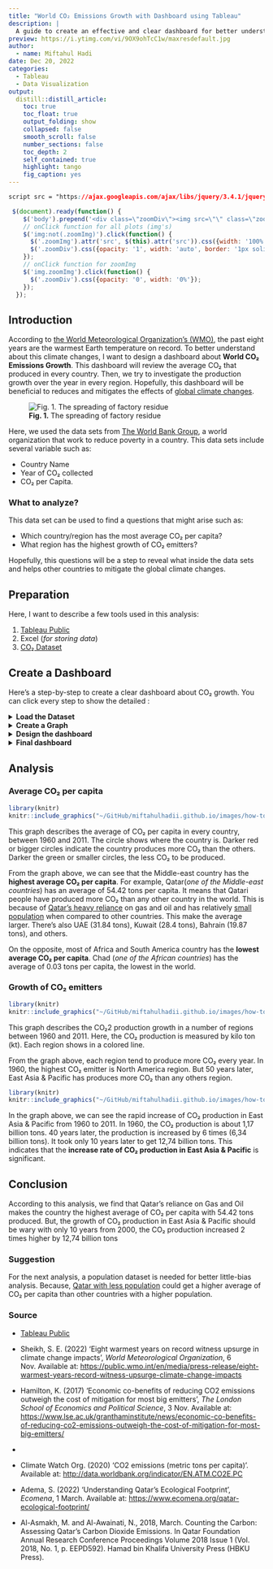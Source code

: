 ```yaml
---
title: "World CO₂ Emissions Growth with Dashboard using Tableau"
description: |
  A guide to create an effective and clear dashboard for better understand average CO₂ in the world using CO₂ dataset. 
preview: https://i.ytimg.com/vi/9OX9ohTcC1w/maxresdefault.jpg
author:
  - name: Miftahul Hadi
date: Dec 20, 2022
categories:
  - Tableau
  - Data Visualization
output:
  distill::distill_article:
    toc: true
    toc_float: true
    output_folding: show
    collapsed: false
    smooth_scroll: false
    number_sections: false
    toc_depth: 2
    self_contained: true
    highlight: tango
    fig_caption: yes
---
```


```css
script src = "https://ajax.googleapis.com/ajax/libs/jquery/3.4.1/jquery.min.js"
```

```js
 $(document).ready(function() {
    $('body').prepend('<div class=\"zoomDiv\"><img src=\"\" class=\"zoomImg\"></div>');
    // onClick function for all plots (img's)
    $('img:not(.zoomImg)').click(function() {
      $('.zoomImg').attr('src', $(this).attr('src')).css({width: '100%'});
      $('.zoomDiv').css({opacity: '1', width: 'auto', border: '1px solid white', borderRadius: '5px', position: 'fixed', top: '50%', left: '50%', marginRight: '-50%', transform: 'translate(-50%, -50%)', boxShadow: '0px 0px 50px #888888', zIndex: '50', overflow: 'auto', maxHeight: '100%'});
    });
    // onClick function for zoomImg
    $('img.zoomImg').click(function() {
      $('.zoomDiv').css({opacity: '0', width: '0%'}); 
    });
  });
```

## Introduction

According to [the World Meteorological Organization's (WMO)](https://public.wmo.int/en/media/press-release/eight-warmest-years-record-witness-upsurge-climate-change-impacts#:~:text=Temperature%3A%20The%20global%20average%20temperature,until%20the%20end%20of%202022.), the past eight years are the warmest Earth temperature on record. To better understand about this climate changes, I want to design a dashboard about **World CO₂ Emissions Growth**. This dashboard will review the average CO₂ that produced in every country. Then, we try to investigate the production growth over the year in every region. Hopefully, this dashboard will be beneficial to reduces and mitigates the effects of [global climate changes](https://www.lse.ac.uk/granthaminstitute/news/economic-co-benefits-of-reducing-co2-emissions-outweigh-the-cost-of-mitigation-for-most-big-emitters/).

![**Fig. 1.** The spreading of factory residue](https://www.sciencealert.com/images/2019-09/processed/agw_topics_1024.jpg)

Here, we used the data sets from [The World Bank Group](http://data.worldbank.org/indicator/EN.ATM.CO2E.PC), a world organization that work to reduce poverty in a country. This data sets include several variable such as:

-   Country Name
-   Year of CO₂ collected
-   CO₂ per Capita.


### What to analyze?

This data set can be used to find a questions that might arise such as:

-   Which country/region has the most average CO₂ per capita?
-   What region has the highest growth of CO₂ emitters?

Hopefully, this questions will be a step to reveal what inside the data sets and helps other countries to mitigate the global climate changes.

## Preparation

Here, I want to describe a few tools used in this analysis:

1. [Tableau Public](https://public.tableau.com/app/discover)
2. Excel (*for storing data*)
3. [CO₂ Dataset](http://data.worldbank.org/indicator/EN.ATM.CO2E.PC)


## Create a Dashboard
Here's a step-by-step to create a clear dashboard about CO₂ growth. You can click every step to show the detailed :

<details>
  <summary><b>Load the Dataset</b></summary>

To connect the dataset to Tableau, the step as follows:

* First, open Tableau Public application.
* Then, the first window you see might be like this.

```r
library(knitr)
knitr::include_graphics("~/GitHub/miftahulhadii.github.io/images/how-to-create-dashboard-tableau/connect-dataset-tableau.png")  
```

* Select **Microsoft Excel** (*because our dataset is in excel format*), then locate to the dataset file.
* Next, a lot of sheet inside of dataset will appear. This is Data Source window. 

```r
library(knitr)
knitr::include_graphics("~/GitHub/miftahulhadii.github.io/images/how-to-create-dashboard-tableau/connect-sheet.png")  
```
* Connect the Tableau to useful sheet that already been cleaned. Here, we choose `CO2 Data Cleaned` because the sheet involves metrics needed.
* Last, we can go to worksheet

```r
library(knitr)
knitr::include_graphics("~/GitHub/miftahulhadii.github.io/images/how-to-create-dashboard-tableau/go-to-worksheet.png")  
```

As a preview, here is a view of Tableau project we work on.

```r
library(knitr)
knitr::include_graphics("~/GitHub/miftahulhadii.github.io/images/how-to-create-dashboard-tableau/tableau-project-preview.png")  
```

As the image above, there are three sections that show up, including:

* **Left-side**  = Where the data stored.
* **Middle**     = Tools to refine your data visualization.
* **Right-side** = Place to view your visualization.
</details>

<details>
  <summary><b>Create a Graph</b></summary>
In this section, we want plotting the dataset about CO₂ activity in the World to answers question. 

#### Average CO₂ per Capita
Here's the step to create a clear graph of average CO₂ for every country:

* First, we put the `Country Name` column to **Detail** in Marks pane.

```r
library(knitr)
knitr::include_graphics("~/GitHub/miftahulhadii.github.io/images/how-to-create-dashboard-tableau/1-a-country-name.png")  
```

* A map will appear with the country as a data points.

```r
library(knitr)
knitr::include_graphics("~/GitHub/miftahulhadii.github.io/images/how-to-create-dashboard-tableau/1-b-country-appear.png")  
```

* Then, we calculate the average CO₂ per Capita for every country by **drag** the `CO2 Per Capita (metric tons)` column to **Size** in Marks pane.

```r
library(knitr)
knitr::include_graphics("~/GitHub/miftahulhadii.github.io/images/how-to-create-dashboard-tableau/1-c-avg-co2.png")  
```
 

* Average of CO₂ per Capita will appear with circle size. The larger the circle, the highest average.

```r
library(knitr)
knitr::include_graphics("~/GitHub/miftahulhadii.github.io/images/how-to-create-dashboard-tableau/1-d-country-size.png")  
```

* Then, we can **add a color divergence** on the circle to make the average CO₂ per capita more clear.

```r
library(knitr)
knitr::include_graphics("~/GitHub/miftahulhadii.github.io/images/how-to-create-dashboard-tableau/1-e-country-color.png")  
```

* Then, we can see the divergence of color in the circle. The higher the blue concentrate, higher the average. 

```r
library(knitr)
knitr::include_graphics("~/GitHub/miftahulhadii.github.io/images/how-to-create-dashboard-tableau/1-f-country-blue-divergence.png")  
```

* To make it more clear, we can change the color from Blue to Red-Green.

* Click **Edit Colors**, make the colors reversed, because green indicate low CO₂ and red for high CO₂. Make the center to 4.

```r
library(knitr)
knitr::include_graphics("~/GitHub/miftahulhadii.github.io/images/how-to-create-dashboard-tableau/1-g-country-red-green-divergence.png")  
```

* Make the size of the circle correlated to average CO₂ per Capita.

```r
library(knitr)
knitr::include_graphics("~/GitHub/miftahulhadii.github.io/images/how-to-create-dashboard-tableau/1-h-country-size.png")
```
* Add a border color on circle.

```r
library(knitr)
knitr::include_graphics("~/GitHub/miftahulhadii.github.io/images/how-to-create-dashboard-tableau/1-i-country-circle-border.png")
```

* Change the title and this is the first graph for **Average CO₂ per Capita**.

```r
library(knitr)
knitr::include_graphics("~/GitHub/miftahulhadii.github.io/images/how-to-create-dashboard-tableau/1-first-graph.png")
```


#### CO₂ Production by Region
Here's the step to a viz about CO₂ production over the years:

* First, add a new worksheet for different graph.

```r
library(knitr)
knitr::include_graphics("~/GitHub/miftahulhadii.github.io/images/how-to-create-dashboard-tableau/2-co2-production/1-add-new-worksheet.png")
```

* Add `Region` column on **color marks**.

```r
library(knitr)
knitr::include_graphics("~/GitHub/miftahulhadii.github.io/images/how-to-create-dashboard-tableau/2-co2-production/1-add-region.png")
```

* Then, add `Year` as a columns & `CO2 (kt)` as a rows.

```r
library(knitr)
knitr::include_graphics("~/GitHub/miftahulhadii.github.io/images/how-to-create-dashboard-tableau/2-co2-production/1-add-year-co2.png")
```

* Here's the graph. You see that the year is too crowded.

```r
library(knitr)
knitr::include_graphics("~/GitHub/miftahulhadii.github.io/images/how-to-create-dashboard-tableau/2-co2-production/1-b-show-graph.png")
```

* Make it only per 10 years by ranges.

```r
library(knitr)
knitr::include_graphics("~/GitHub/miftahulhadii.github.io/images/how-to-create-dashboard-tableau/2-co2-production/1-c-change-axis.png")
```

* There you go. Here the graph explain about CO₂ production by Region

```r
library(knitr)
knitr::include_graphics("~/GitHub/miftahulhadii.github.io/images/how-to-create-dashboard-tableau/2-co2-production/1-d-graph.png")
```
Next, we can combine this two graph to design a clear dashboard.
</details>

<details>
  <summary><b>Design the dashboard</b></summary>

In this section, we want to combine two graph we have created into one dashboard. Here's the step:

* First, create a **new dashboard**.

```r
library(knitr)
knitr::include_graphics("~/GitHub/miftahulhadii.github.io/images/how-to-create-dashboard-tableau/3-design-dashboard/1-create-new-dashb.png")
```

* Let's add two graph we've created before by **dragging the sheet** into canvas.

```r
library(knitr)
knitr::include_graphics("~/GitHub/miftahulhadii.github.io/images/how-to-create-dashboard-tableau/3-design-dashboard/2-drag-graph.png")
```

* After dragging two graph. Then, it will looks like this.

```r
library(knitr)
knitr::include_graphics("~/GitHub/miftahulhadii.github.io/images/how-to-create-dashboard-tableau/3-design-dashboard/3-dash-looks.png")
```

* Notice that the legend is kind of confusing. Let's move it into the relevant graph.

* To move the legend, first click **More options**, then choose **Floating**.

```r
library(knitr)
knitr::include_graphics("~/GitHub/miftahulhadii.github.io/images/how-to-create-dashboard-tableau/3-design-dashboard/4-floating-legend.png")
```

* Do this with color divergence legend. Delete the circle legend.

* Then, **remove** the unused container to make the dashboard more clear.

```r
library(knitr)
knitr::include_graphics("~/GitHub/miftahulhadii.github.io/images/how-to-create-dashboard-tableau/3-design-dashboard/5-remove-container.png")
```

</details>


<details>
  <summary><b>Final dashboard</b></summary>

Here's the final dashboard that we have created.

```r
library(knitr)
knitr::include_graphics("~/GitHub/miftahulhadii.github.io/images/how-to-create-dashboard-tableau/3-design-dashboard/6-final-dashboard.png")
```

Now, the legend is tied with each graph. It's give a context to graph and make the dashboard more clear.
</details>

## Analysis
### Average CO₂ per capita

```r
library(knitr)
knitr::include_graphics("~/GitHub/miftahulhadii.github.io/images/how-to-create-dashboard-tableau/4-analysis/1-co-2-avg/1-part-dashboard.png")
```

This graph describes the average of CO₂ per capita in every country, between 1960 and 2011. The circle shows where the country is. Darker red or bigger circles indicate the country produces more CO₂ than the others. Darker the green or smaller circles, the less CO₂ to be produced.

From the graph above, we can see that the Middle-east country has the **highest average CO₂ per capita**. For example, Qatar(*one of the Middle-east countries*) has an average of 54.42 tons per capita. It means that Qatari people have produced more CO₂ than any other country in the world. This is because of [Qatar's heavy reliance](https://www.ecomena.org/qatar-ecological-footprint/) on gas and oil and has relatively [small population](https://www.qscience.com/content/papers/10.5339/qfarc.2018.EEPD592#:~:text=Qatar%20has%20the%20highest%20CO2,gas%20reserves%20in%20the%20world.) when compared to other countries. This make the average larger. There's also UAE (31.84 tons), Kuwait (28.4 tons), Bahrain (19.87 tons), and others.

On the opposite, most of Africa and South America country has the **lowest average CO₂ per capita**. Chad (*one of the African countries*) has the average of 0.03 tons per capita, the lowest in the world.

### Growth of CO₂ emitters

```r
library(knitr)
knitr::include_graphics("~/GitHub/miftahulhadii.github.io/images/how-to-create-dashboard-tableau/4-analysis/2-co-2-growth/1-part-2-dashboard.png")
```

This graph describes the CO₂2 production growth in a number of regions between 1960 and 2011. Here, the CO₂ production is measured by kilo ton (kt). Each region shows in a colored line.

From the graph above, each region tend to produce more CO₂ every year. In 1960, the highest CO₂ emitter is North America region. But 50 years later, East Asia & Pacific has produces more CO₂ than any others region. 

```r
library(knitr)
knitr::include_graphics("~/GitHub/miftahulhadii.github.io/images/how-to-create-dashboard-tableau/4-analysis/2-co-2-growth/2-part-2-dashboard.png")
```

In the graph above, we can see the rapid increase of CO₂ production in East Asia & Pacific from 1960 to 2011. In 1960, the CO₂ production is about 1,17 billion tons. 40 years later, the production is increased by 6 times (6,34 billion tons). It took only 10 years later to get 12,74 billion tons. This indicates that the **increase rate of CO₂ production in East Asia & Pacific** is significant.

## Conclusion

According to this analysis, we find that Qatar's reliance on Gas and Oil makes the country the highest average of CO₂ per capita with 54.42 tons produced. But, the growth of CO₂ production in East Asia & Pacific should be wary with only 10 years from 2000, the CO₂ production increased 2 times higher by 12,74 billion tons

### Suggestion

For the next analysis, a population dataset is needed for better little-bias analysis. Because, [Qatar with less population](https://www.qscience.com/content/papers/10.5339/qfarc.2018.EEPD592#:~:text=Qatar%20has%20the%20highest%20CO2,gas%20reserves%20in%20the%20world.) could get a higher average of CO₂ per capita than other countries with a higher population.

### Source

* [Tableau Public](https://public.tableau.com/app/discover)

* Sheikh, S. E. (2022) 'Eight warmest years on record witness upsurge in climate change impacts', *World Meteorological Organization*, 6 Nov. Available at: [https://public.wmo.int/en/media/press-release/eight-warmest-years-record-witness-upsurge-climate-change-impacts](https://public.wmo.int/en/media/press-release/eight-warmest-years-record-witness-upsurge-climate-change-impacts#:~:text=Temperature%3A%20The%20global%20average%20temperature,until%20the%20end%20of%202022.)

* Hamilton, K. (2017) 'Economic co-benefits of reducing CO2 emissions outweigh the cost of mitigation for most big emitters', *The London School of Economics and Political Science*, 3 Nov. Available at: [https://www.lse.ac.uk/granthaminstitute/news/economic-co-benefits-of-reducing-co2-emissions-outweigh-the-cost-of-mitigation-for-most-big-emitters/](https://www.lse.ac.uk/granthaminstitute/news/economic-co-benefits-of-reducing-co2-emissions-outweigh-the-cost-of-mitigation-for-most-big-emitters/)

* 
* Climate Watch Org. (2020) 'CO2 emissions (metric tons per capita)'. Available at: [http://data.worldbank.org/indicator/EN.ATM.CO2E.PC](http://data.worldbank.org/indicator/EN.ATM.CO2E.PC)

* Adema, S. (2022) 'Understanding Qatar’s Ecological Footprint
', *Ecomena*, 1 March. Available at: [https://www.ecomena.org/qatar-ecological-footprint/](https://www.ecomena.org/qatar-ecological-footprint/)

* Al-Asmakh, M. and Al-Awainati, N., 2018, March. Counting the Carbon: Assessing Qatar's Carbon Dioxide Emissions. In Qatar Foundation Annual Research Conference Proceedings Volume 2018 Issue 1 (Vol. 2018, No. 1, p. EEPD592). Hamad bin Khalifa University Press (HBKU Press).